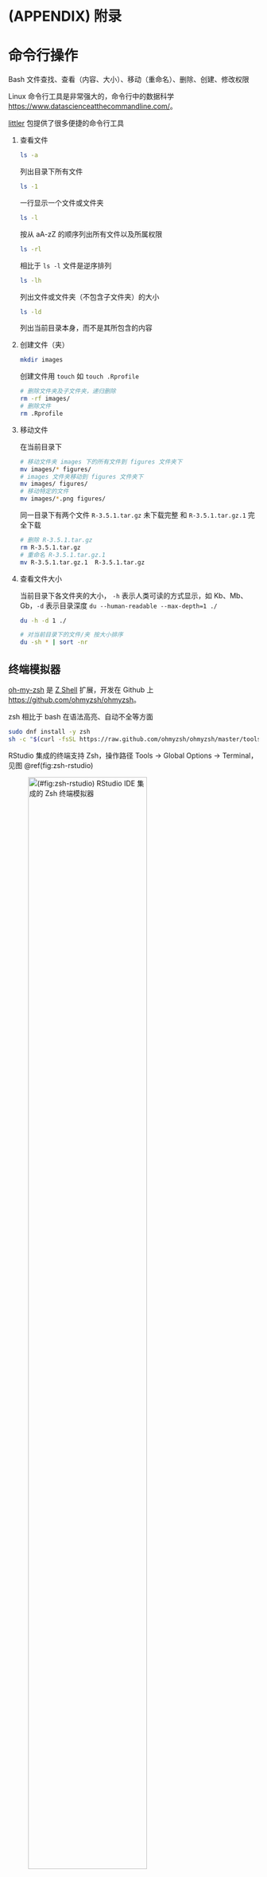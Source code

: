 # (APPENDIX) 附录 {#appendix .unnumbered} 

# 命令行操作 {#sec:bash}

Bash 文件查找、查看（内容、大小）、移动（重命名）、删除、创建、修改权限

Linux 命令行工具是非常强大的，命令行中的数据科学 <https://www.datascienceatthecommandline.com/>。

[littler](https://github.com/eddelbuettel/littler) 包提供了很多便捷的命令行工具

1. 查看文件

	```bash
	ls -a
	```

	列出目录下所有文件

	```bash
	ls -1 
	```

	一行显示一个文件或文件夹

	```bash
	ls -l 
	```

	按从 aA-zZ 的顺序列出所有文件以及所属权限

	```bash
	ls -rl 
	```

	相比于 `ls -l` 文件是逆序排列

	```bash
	ls -lh
	```

	列出文件或文件夹（不包含子文件夹）的大小 

	```bash
	ls -ld 
	```

	列出当前目录本身，而不是其所包含的内容

1. 创建文件（夹）

	```bash
	mkdir images
	```

	创建文件用 `touch` 如 `touch .Rprofile` 

	```bash
	# 删除文件夹及子文件夹，递归删除
	rm -rf images/
	# 删除文件
	rm .Rprofile
	```

1. 移动文件

	在当前目录下

	```bash
	# 移动文件夹 images 下的所有文件到 figures 文件夹下
	mv images/* figures/
	# images 文件夹移动到 figures 文件夹下
	mv images/ figures/
	# 移动特定的文件
	mv images/*.png figures/
	```

	同一目录下有两个文件 `R-3.5.1.tar.gz` 未下载完整 和 `R-3.5.1.tar.gz.1` 完全下载

	```bash
	# 删除 R-3.5.1.tar.gz
	rm R-3.5.1.tar.gz
	# 重命名 R-3.5.1.tar.gz.1 
	mv R-3.5.1.tar.gz.1  R-3.5.1.tar.gz
	```

1. 查看文件大小

	当前目录下各文件夹的大小， `-h` 表示人类可读的方式显示，如 Kb、Mb、Gb，`-d` 表示目录深度 `du --human-readable --max-depth=1 ./`

	```bash
	du -h -d 1 ./
	```

	```bash
	# 对当前目录下的文件/夹 按大小排序
	du -sh * | sort -nr
	```


## 终端模拟器 {#sec:shell}

[oh-my-zsh](https://ohmyz.sh/) 是 [Z Shell](https://www.zsh.org/) 扩展，开发在 Github 上 <https://github.com/ohmyzsh/ohmyzsh>。

zsh 相比于 bash 在语法高亮、自动不全等方面

```bash
sudo dnf install -y zsh
sh -c "$(curl -fsSL https://raw.github.com/ohmyzsh/ohmyzsh/master/tools/install.sh)"
```

RStudio 集成的终端支持 Zsh，操作路径 Tools -> Global Options -> Terminal， 见图 \@ref(fig:zsh-rstudio)

![(\#fig:zsh-rstudio) RStudio IDE 集成的 Zsh 终端模拟器](screenshots/zsh-rstudio.png){ width=75% }

## 压缩和解压缩 {#sec:tar}

最常见的压缩文件格式有 `.tar`、`.tar.gz`、`.tar.bz2`、`.zip` 和 `.rar`，分别对应于 Tar <https://www.gnu.org/software/tar/>、 Gzip <https://www.gzip.org/> 、 Bzip2 <https://www.bzip.org/> 、 UnZip/Zip <http://www.info-zip.org>  和 WinRAR <https://www.rarlab.com/>。 Tar 提供了基本的打包和解包工具，Gzip 和 Bzip2 在 Tar 打包的基础上提供了压缩功能， UnZip/Zip 是兼容 Windows 原生压缩/解压缩功能的程序，WinRAR 是广泛流行于 Windows 系统的压缩/解压缩收费软件，除了 WinRAR，其它都是免费甚至开源软件。 下面以 `.tar.gz` 和`.tar.bz2` 两种格式的压缩文件为例，介绍文件压缩和解压缩的操作，其它文件格式的操作类似[^zip]。WinRAR <https://www.rarlab.com/> 是收费的压缩和解压缩工具，也支持 Linux 和 macOS 系统，鉴于它是收费软件，这里就不多展开介绍了，详情请见官网。

[^zip]: zip 格式的文件需要额外安装 zip 和 unzip 两款软件实现压缩和解压缩。


:::::: {.columns}
::: {.column width="47.5%" data-latex="{0.475\textwidth}"}
```bash
sudo dnf install -y tar gzip zip unzip 
# 将目录 ~/tmp 压缩成文件 filename.tar.gz
tar -czf **.tar.gz ~/tmp
# 将文件 filename.tar.gz 解压到目录 ~/tmp
tar -xzf **.tar.gz -C ~/tmp
```
:::
::: {.column width="5%" data-latex="{0.05\textwidth}"}
\ 
<!-- an empty Div (with a white space), serving as
a column separator -->
:::
::: {.column width="47.5%" data-latex="{0.475\textwidth}"}
```bash
sudo dnf install -y bzip2
# 将目录 ~/tmp 压缩成文件 filename.tar.bz2
tar -cjf filename.tar.bz2 ~/tmp
# 将文件 filename.tar.bz2 解压到目录 ~/tmp
tar -xjf filename.tar.bz2 -C ~/tmp
```
:::
::::::

解压不带 tar 的 .gz 文件，比如 [tex.eps.gz](http://www-cs-faculty.stanford.edu/~knuth/tex.eps.gz) 解压后变成 tex.eps

```bash
gzip filename.gz -d ~/tmp
```


## 从源码安装 R {#build-source-code}

从源码编译 R 的需求大概有以下几点：

1. 爱折腾的极客：玩配置，学习 make 相关工具和 Linux 世界的依赖
2. 追求性能：如 [LFS 支持](http://users.suse.com/~aj/linux_lfs.html) 和 [Intel MKL 加速](http://dirk.eddelbuettel.com/blog/2018/04/15/#018_mkl_for_debian_ubuntu)
3. 环境限制：CentOS 6/7 或者红帽系统，自带的 R 版本比较落后

```bash
./configure --prefix=/opt/R/R-4.0.1  --enable-R-shlib --enable-byte-compiled-packages \
--enable-BLAS-shlib --enable-memory-profiling --with-blas="-lopenblas"
```


## 安装软件 {#install-softwares}

本书在后续章节中陆续用到新的 R 包，其安装过程不会在正文中呈现，下面以在 CentOS 8 上安装 **sf** 包为例介绍。首先需要安装一些系统依赖，具体安装哪些依赖参见 **sf** 包开发站点 <https://github.com/r-spatial/sf>。

```bash
sudo dnf config-manager --set-disabled PowerTools
sudo dnf copr enable/disable simc/stable # 获取 gdal-devel
sudo dnf install -y sqlite-devel gdal-devel \
  proj-devel geos-devel udunits2-devel
```

然后，在 R 命令行窗口中，执行安装命令：

```r
install.packages('sf')
```

至此，安装完成。如遇本地未安装的新 R 包，可从其官方文档中找寻安装方式。如果你完全不知道自己应该安装哪些，考虑把下面的依赖都安装上

```bash
sudo dnf install -y \
  # magick
  ImageMagick-c++-devel \ 
  # pdftools
  poppler-cpp-devel \ 
  # gifski
  cargo 
```

软件包管理器架构图，各个命令分别担负什么样的功能，每个命令学习的一般路径是什么，而不是详细介绍每个命令、每个参数的使用，只需给出一个命令的完整使用即可，其余给出一个查询命令帮助手册

```bash
dnf copr
dnf config-manager
```


## 软件包管理器 apt {#sec:apt-get}

添加或删除 PPA (Personal Package Archive)，比如在 Ubuntu 20.04 及之前的版本上安装[新版 Inkscape](https://inkscape.org/release/inkscape-1.0/gnulinux/ubuntu/ppa/dl/) 

```bash
sudo add-apt-repository ppa:inkscape.dev/stable
sudo add-apt-repository --remove ppa:inkscape.dev/stable
```


```bash
sudo apt-get install build-essential # 修复依赖问题
sudo apt update # 更新资源列表
sudo apt-get upgrade # 更新软件包
sudo apt-get autoclean # 删除已卸的软件的备份
sudo apt-get clean # 删除已装或已卸的软件的备份
sudo apt-get autoremove --purge * # 推荐卸载软件的方式
apt-get list --upgradable # 列出可升级的包
```


找到并删除旧的内核

```bash
dpkg --list | grep linux-image
sudo apt-get purge linux-image-3.19.0-{18,20,21,25}
sudo update-grub2
```


```bash
# 搜索
apt-cache search octave | grep octave
# 查询
apt show octave
# 安装
sudo apt install octave
```

```bash
sudo apt-get install lsb-core
lsb_release -a
```

```bash
adduser cloud2016 # 添加用户
passwd cloud2016  # 用户密码设为 cloud
whereis sudoers   # 查找文件位置
chmod -v u+w /etc/sudoers # 给文件 sudoers 添加写权限
vim /etc/sudoers # 添加 cloud2016 管理员权限
chmod -v u-w /etc/sudoers # 收回权限
```


安装确认 openssh-server 服务

```bash
sudo apt install openssh-server
sudo /etc/init.d/ssh start
ps -aux | grep ssh
```

